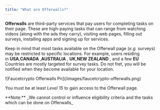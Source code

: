 ```yaml
---
title: "What are Offerwalls?"
---
```


**Offerwalls** are third-party services that pay users for completing tasks on their page. These are high-paying tasks that can range from watching videos (along with the ads they carry), visiting web pages, filling out surveys, installing apps and signing up for services.

Keep in mind that most tasks available on the Offerwall page (_e.g._ surveys) may be restricted to specific locations. For example, users residing in **USA**,**CANADA** ,**AUSTRALIA** , **UK**,**NEW ZEALAND** , and a few **EU** Countries are mostly targeted for survey tasks. Do not fret, you will be notified when they become available for your location.

<Frame>
  ![Faucetcrypto Offerwalls Pn](/images/faucetcrypto-offerwalls.png)
</Frame>

You must be at least _Level 15_ to gain access to the Offerwall page.

<Note>
  **Note:** _We cannot control or influence eligibility criteria and the tasks which can be done on Offerwalls_
</Note>